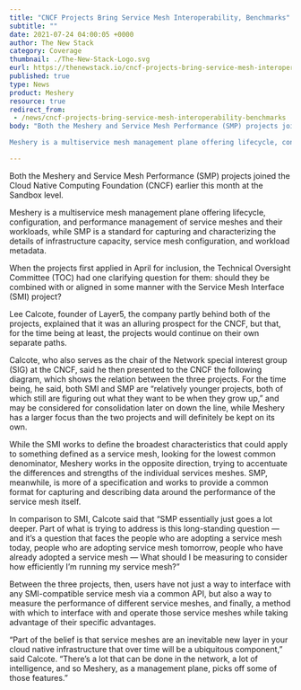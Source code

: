 ```yaml
---
title: "CNCF Projects Bring Service Mesh Interoperability, Benchmarks"
subtitle: ""
date: 2021-07-24 04:00:05 +0000
author: The New Stack
category: Coverage
thumbnail: ./The-New-Stack-Logo.svg
eurl: https://thenewstack.io/cncf-projects-bring-service-mesh-interoperability-benchmarks/
published: true
type: News
product: Meshery
resource: true
redirect_from:
 - /news/cncf-projects-bring-service-mesh-interoperability-benchmarks
body: "Both the Meshery and Service Mesh Performance (SMP) projects joined the Cloud Native Computing Foundation (CNCF) earlier this month at the Sandbox level.

Meshery is a multiservice mesh management plane offering lifecycle, configuration, and performance management of service meshes and their workloads, while SMP is a standard for capturing and characterizing the details of infrastructure capacity, service mesh configuration, and workload metadata."

---
```



<NewsWrapper>



Both the Meshery and Service Mesh Performance (SMP) projects joined the Cloud Native Computing Foundation (CNCF) earlier this month at the Sandbox level.

Meshery is a multiservice mesh management plane offering lifecycle, configuration, and performance management of service meshes and their workloads, while SMP is a standard for capturing and characterizing the details of infrastructure capacity, service mesh configuration, and workload metadata.

When the projects first applied in April for inclusion, the Technical Oversight Committee (TOC) had one clarifying question for them: should they be combined with or aligned in some manner with the Service Mesh Interface (SMI) project?

Lee Calcote, founder of Layer5, the company partly behind both of the projects, explained that it was an alluring prospect for the CNCF, but that, for the time being at least, the projects would continue on their own separate paths.

Calcote, who also serves as the chair of the Network special interest group (SIG) at the CNCF, said he then presented to the CNCF the following diagram, which shows the relation between the three projects. For the time being, he said, both SMI and SMP are “relatively younger projects, both of which still are figuring out what they want to be when they grow up,” and may be considered for consolidation later on down the line, while Meshery has a larger focus than the two projects and will definitely be kept on its own.

While the SMI works to define the broadest characteristics that could apply to something defined as a service mesh, looking for the lowest common denominator, Meshery works in the opposite direction, trying to accentuate the differences and strengths of the individual services meshes. SMP, meanwhile, is more of a specification and works to provide a common format for capturing and describing data around the performance of the service mesh itself.

In comparison to SMI, Calcote said that “SMP essentially just goes a lot deeper. Part of what is trying to address is this long-standing question — and it’s a question that faces the people who are adopting a service mesh today, people who are adopting service mesh tomorrow, people who have already adopted a service mesh — What should I be measuring to consider how efficiently I’m running my service mesh?”

Between the three projects, then, users have not just a way to interface with any SMI-compatible service mesh via a common API, but also a way to measure the performance of different service meshes, and finally, a method with which to interface with and operate those service meshes while taking advantage of their specific advantages.


“Part of the belief is that service meshes are an inevitable new layer in your cloud native infrastructure that over time will be a ubiquitous component,” said Calcote. “There’s a lot that can be done in the network, a lot of intelligence, and so Meshery, as a management plane, picks off some of those features.”


</NewsWrapper>
